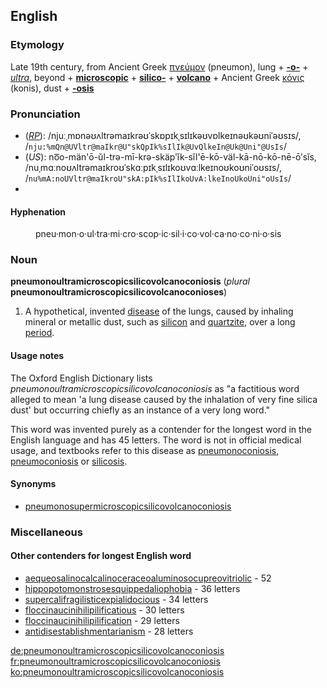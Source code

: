 ==English==
===Etymology===
Late 19th century, from Ancient Greek [[πνεύμον]] (pneumon), lung + '''[[-o-]]''' + {{L.}} ''[[ultra]]'', beyond + '''[[microscopic]]''' + '''[[silico-]]''' + '''[[volcano]]''' + Ancient Greek [[κόνις]] (konis), dust + '''[[-osis]]'''<br>

===Pronunciation===
<!--Note: the stress pattern is that shown in the OED-->
*(''[[RP]]''): /njuːˌmɒnəʊʌltrəmaɪkrəʊˈskɒpɪkˌsɪlɪkəʊvɒlkeɪnəʊkəʊniˈəʊsɪs/, /<tt>nju:%mQn@UVltr@maIkr@U"skQpIk%sIlIk@UvQlkeIn@Uk@Uni"@UsIs</tt>/
*(''US''): no͞o-män'ō-ŭl-trə-mī-krə-skäpʹĭk-sĭl'ē-kō-väl-kā-nō-kō-nē-ōʹsĭs, /nuˌmɑːnoʊʌltrəmaɪkroʊˈskɑːpɪkˌsɪlɪkoʊvɑːlkeɪnoʊkoʊniˈoʊsɪs/, /<tt>nu%mA:noUVltr@maIkroU"skA:pIk%sIlIkoUvA:lkeInoUkoUni"oUsIs</tt>/
*{{audio|en-us-pneumonoultramicroscopicsilicovolcanoconiosis.ogg|Audio (US)}}

====Hyphenation====
:pneu&middot;mon&middot;o&middot;ul&middot;tra&middot;mi&middot;cro&middot;scop&middot;ic&middot;sil&middot;i&middot;co&middot;vol&middot;ca&middot;no&middot;co&middot;ni&middot;o&middot;sis

===Noun===
'''pneumonoultramicroscopicsilicovolcanoconiosis''' (''plural'' '''pneumonoultramicroscopicsilicovolcanoconioses''')

#A hypothetical, invented [[disease]] of the lungs, caused by inhaling mineral or metallic dust, such as [[silicon]] and [[quartzite]], over a long [[period]].  

====Usage notes====
The Oxford English Dictionary lists ''pneumonoultramicroscopicsilicovolcanoconiosis'' as "a factitious word alleged to mean 'a lung disease caused by the inhalation of very fine silica dust' but occurring chiefly as an instance of a very long word." 

This word was invented purely as a contender for the longest word in the English language and has 45 letters.  The word is not in official medical usage, and textbooks refer to this disease as [[pneumonoconiosis]], [[pneumoconiosis]] or [[silicosis]].

====Synonyms====
*[[pneumonosupermicroscopicsilicovolcanoconiosis]]



===Miscellaneous===
====Other contenders for longest English word====
*[[aequeosalinocalcalinoceraceoaluminosocupreovitriolic]] - 52
*[[hippopotomonstrosesquippedaliophobia]] - 36 letters
*[[supercalifragilisticexpialidocious]] - 34 letters
*[[floccinaucinihilipilification|floccinaucinihilipilificatious]] - 30 letters
*[[floccinaucinihilipilification]] - 29 letters
*[[antidisestablishmentarianism]] - 28 letters

[[de:pneumonoultramicroscopicsilicovolcanoconiosis]]
[[fr:pneumonoultramicroscopicsilicovolcanoconiosis]]
[[ko:pneumonoultramicroscopicsilicovolcanoconiosis]]